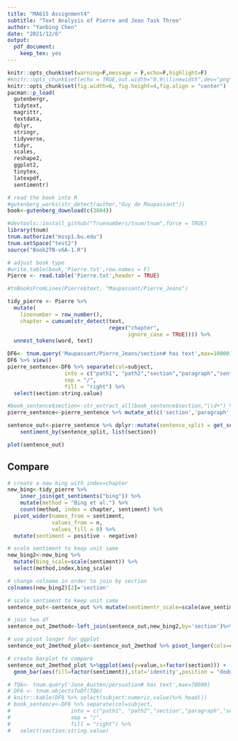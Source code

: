 ```yaml
---
title: "MA615 Assignment4"
subtitle: "Text Analysis of Pierre and Jean Task Three"
author: "Yanbing Chen"
date: "2021/12/6"
output: 
  pdf_document: 
    keep_tex: yes
---
```


```r
knitr::opts_chunk$set(warning=F,message = F,echo=F,highlight=F)
#knitr::opts_chunk$set(echo = TRUE,out.width="0.9\\linewidth",dev="png",fig.align  = 'center')
knitr::opts_chunk$set(fig.width=6, fig.height=4,fig.align = "center") 
pacman::p_load(
  gutenbergr,
  tidytext,
  magrittr,
  textdata,
  dplyr,
  stringr,
  tidyverse,
  tidyr,
  scales,
  reshape2,
  ggplot2,
  tinytex,
  latexpdf,
  sentimentr)
```


```r
# read the book into R
#gutenberg_works(str_detect(author,"Guy de Maupassant"))
book<-gutenberg_download(c(3804))
```


```r
#devtools::install_github("Truenumbers/tnum/tnum",force = TRUE)
library(tnum)
tnum.authorize("mssp1.bu.edu")
tnum.setSpace("test2")
source("Book2TN-v6A-1.R")
```


```r
# adjust book type
#write.table(book,'Pierre.txt',row.names = F) 
Pierre <- read.table('Pierre.txt',header = TRUE)
```


```r
#tnBooksFromLines(Pierre$text, "Maupassant/Pierre_Jeans")
```

```r
tidy_pierre <- Pierre %>%
  mutate(
    linenumber = row_number(),
    chapter = cumsum(str_detect(text, 
                                regex("chapter", 
                                      ignore_case = TRUE)))) %>% 
  unnest_tokens(word, text) 
```


```r
DF6<- tnum.query('Maupassant/Pierre_Jeans/section# has text',max=10000) %>% tnum.objectsToDf()
DF6 %>% view()
pierre_sentence<-DF6 %>% separate(col=subject,
                  into = c("path1", "path2","section","paragraph","sentence"), 
                  sep = "/", 
                  fill = "right") %>% 
  select(section:string.value)
```


```r
#book_sentence$section<-str_extract_all(book_sentence$section,"\\d+") %>% unlist() %>% as.numeric()
pierre_sentence<-pierre_sentence %>% mutate_at(c('section','paragraph','sentence'),~str_extract_all(.,"\\d+") %>% unlist() %>% as.numeric())
```


```r
sentence_out<-pierre_sentence %>% dplyr::mutate(sentence_split = get_sentences(string.value)) %$%
    sentiment_by(sentence_split, list(section))

plot(sentence_out)
```

## Compare 


```r
# create a new bing with index=chapter
new_bing<-tidy_pierre %>% 
    inner_join(get_sentiments("bing")) %>%
    mutate(method = "Bing et al.") %>% 
    count(method, index = chapter, sentiment) %>%
  pivot_wider(names_from = sentiment,
              values_from = n,
              values_fill = 0) %>% 
  mutate(sentiment = positive - negative)

# scale sentiment to keep unit same 
new_bing2<-new_bing %>% 
  mutate(bing_scale=scale(sentiment)) %>% 
  select(method,index,bing_scale)

# change colname in order to join by section
colnames(new_bing2)[2]='section'

# scale sentiment to keep unit same 
sentence_out<-sentence_out %>% mutate(sentimentr_scale=scale(ave_sentiment))

# join two df
sentence_out_2method<-left_join(sentence_out,new_bing2,by='section')%>% select(section,bing_scale,sentimentr_scale)

# use pivot longer for ggplot
sentence_out_2method_plot<-sentence_out_2method %>% pivot_longer(cols=c('sentimentr_scale','bing_scale'),names_to = 'sentiment')

# create barplot to compare
sentence_out_2method_plot %>%ggplot(aes(y=value,x=factor(section))) +
  geom_bar(aes(fill=factor(sentiment)),stat='identity',position = "dodge",width = 0.7)+theme_bw()

```


```r
# TQ6<- tnum.query('Jane_Austen/persuation# has text',max=70000)
# DF6 <- tnum.objectsToDf(TQ6)
# knitr::kable(DF6 %>% select(subject:numeric.value)%>% head())
# book_sentence<-DF6 %>% separate(col=subject,
#                   into = c("path1", "path2","section","paragraph","sentence"), 
#                   sep = "/", 
#                   fill = "right") %>% 
#   select(section:string.value)
```




